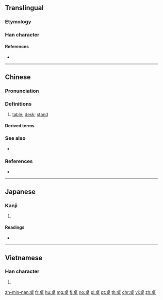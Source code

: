 {{also|棹}}
==Translingual==

===Etymology===
{{rfe|lang=mul}}

===Han character===
{{Han char|rn=75|rad=木|as=06|sn=10|four=21904|canj=YAD|ids=⿱[[卜|⺊]][[杲]]}}

====References====
* {{Han ref|kx=0525.130|dkj=14766|dj=0914.080|hdz=21198.010|uh=684C|ud=26700|bh=AEE0|bd=44768}}

----

==Chinese==
{{zh-forms}}

===Pronunciation===
{{zh-pron
|m=zhuō
|c=zoek3,coek3
|h=pfs=chok
|md=
|mn=toh
|w=
|mc=y
|oc=y
|cat=n
}}

===Definitions===
{{zh-hanzi}}

# [[table]]; [[desk]]; [[stand]]
#: {{zh-usex|杯子 在 '''桌''' 上。|The cup is on the '''table'''.}}

====Derived terms====
{{der3
|{{zh-l|八仙桌}}
|{{zh-l|供桌}}
|{{zh-l|課桌}}
|{{zh-l|抹桌子}}
|{{zh-l|拍桌子}}
|{{zh-l|書桌}}
|{{zh-l|圓桌}}
|{{zh-l|圓桌會議}}
|{{zh-l|桌布}}
|{{zh-l|桌燈}}
|{{zh-l|桌面}}
|{{zh-l|桌面系統}}
|{{zh-l|桌上型}}
|{{zh-l|桌上型電腦}}
|{{zh-l|桌子}}
}}

===See also===
* {{zh-l|桌別林}}

===References===
* {{cite-web
|url=http://tatoeba.org/eng/sentences/search?query=桌&from=cmn&to=und
|title=Sentences with 桌
|work=Tatoeba
|accessdate=2014-03-16}}

----

==Japanese==

===Kanji===
{{ja-kanji|grade=}}

# {{defn|lang=ja|sort=木06}}

====Readings====
* {{ja-readings|on=[[たく]] (taku)|kun=}}

----

==Vietnamese==

===Han character===
{{vi-readings|rs=木06|hanviet=[[trác]], [[trạo]]}}

# {{defn|lang=vi|sort=木06}}

[[zh-min-nan:桌]]
[[fr:桌]]
[[hu:桌]]
[[mg:桌]]
[[fj:桌]]
[[no:桌]]
[[pl:桌]]
[[pt:桌]]
[[th:桌]]
[[chr:桌]]
[[vi:桌]]
[[zh:桌]]